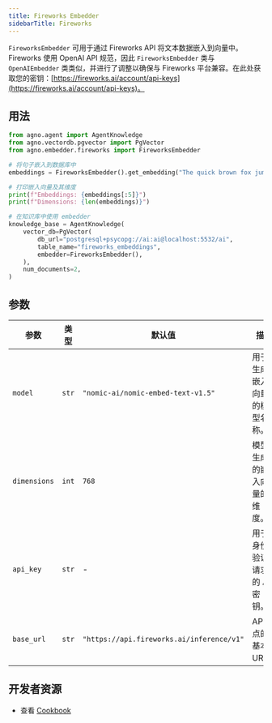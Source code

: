 ```yaml
---
title: Fireworks Embedder
sidebarTitle: Fireworks
---
```


`FireworksEmbedder` 可用于通过 Fireworks API 将文本数据嵌入到向量中。Fireworks 使用 OpenAI API 规范，因此 `FireworksEmbedder` 类与 `OpenAIEmbedder` 类类似，并进行了调整以确保与 Fireworks 平台兼容。在此处获取您的密钥：[https://fireworks.ai/account/api-keys](https://fireworks.ai/account/api-keys)。

## 用法

```python cookbook/embedders/fireworks_embedder.py
from agno.agent import AgentKnowledge
from agno.vectordb.pgvector import PgVector
from agno.embedder.fireworks import FireworksEmbedder

# 将句子嵌入到数据库中
embeddings = FireworksEmbedder().get_embedding("The quick brown fox jumps over the lazy dog.")

# 打印嵌入向量及其维度
print(f"Embeddings: {embeddings[:5]}")
print(f"Dimensions: {len(embeddings)}")

# 在知识库中使用 embedder
knowledge_base = AgentKnowledge(
    vector_db=PgVector(
        db_url="postgresql+psycopg://ai:ai@localhost:5532/ai",
        table_name="fireworks_embeddings",
        embedder=FireworksEmbedder(),
    ),
    num_documents=2,
)
```

## 参数

| 参数    | 类型  | 默认值                             | 描述                                         |
| ------- | ----- | ---------------------------------- | -------------------------------------------- |
| `model` | `str` | `"nomic-ai/nomic-embed-text-v1.5"` | 用于生成嵌入向量的模型名称。                 |
| `dimensions` | `int` | `768`                              | 模型生成的嵌入向量的维度。                   |
| `api_key` | `str` | -                                  | 用于身份验证请求的 API 密钥。                |
| `base_url` | `str` | `"https://api.fireworks.ai/inference/v1"` | API 端点的基本 URL。                       |

## 开发者资源
- 查看 [Cookbook](https://github.com/agno-agi/agno/blob/main/cookbook/agent_concepts/knowledge/embedders/fireworks_embedder.py)